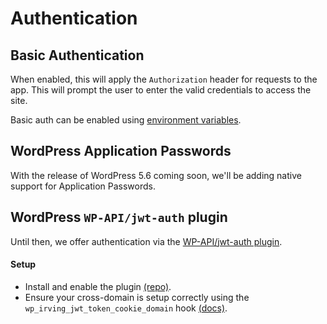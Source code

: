 <Meta title="Features|Authentication" />

# Authentication

## Basic Authentication
When enabled, this will apply the `Authorization` header for requests to the app. This will prompt the user to enter the valid credentials to access the site.

Basic auth can be enabled using [environment variables](?path=/docs/configuration-environment-variables--page#basic-auth).

## WordPress Application Passwords
With the release of WordPress 5.6 coming soon, we'll be adding native support for Application Passwords.

## WordPress `WP-API/jwt-auth` plugin
Until then, we offer authentication via the [WP-API/jwt-auth plugin](https://github.com/WP-API/jwt-auth/).

#### Setup
* Install and enable the plugin [(repo)](https://github.com/WP-API/jwt-auth/).
* Ensure your cross-domain is setup correctly using the `wp_irving_jwt_token_cookie_domain` hook [(docs)](?path=/docs/configuration-wordpress--page#jwt-token-cookie-domain).
